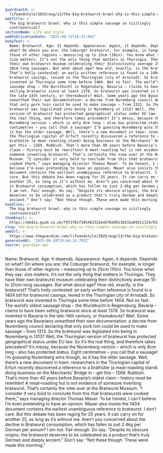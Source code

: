 ```yaml
---
guardianId: >-
  lifeandstyle/2025/aug/13/the-big-bratwurst-brawl-why-is-this-simple-sausage-so-sizzlingly-controversial
webTitle: >-
  The big bratwurst brawl: why is this simple sausage so sizzlingly
  controversial?
sectionName: Life and style
webPublicationDate: '2025-08-13T16:31:06Z'
bodyText: >-
  Name: Bratwurst. Age: It depends. Appearance: Again, it depends. Depends on
  what? On where you are: the Coburger bratwurst, for example, is longer than
  those of other regions – measuring up to 25cm (10in). You know what they say:
  size matters. It’s not the only thing that matters in Thuringia. They have
  their own bratwurst museum celebrating their distinctively average 15- to
  20cm-long sausages. But what about age? How old, exactly, is the bratwurst?
  That’s hotly contested: an early written reference is found in a 1404 bill for
  bratwurst casings, levied in the Thuringian city of Arnstadt. So bratwurst was
  invented in Thuringia some time before 1404. Not so fast. The world’s oldest
  sausage shop – the Wurstkuchl in Regensburg, Bavaria – claims to have been
  selling bratwurst since at least 1378. So bratwurst was invented in Bavaria in
  the late-14th century, or thereabouts? Wait. Some years ago the Bavarians
  unearthed their own documentation: a decree from Nuremberg council declaring
  that only pork loin could be used to make sausage – from 1313. So the
  bratwurst was legislated into being in Nuremberg in 1313? Well, the Thuringian
  version of bratwurst has protected geographical status under EU law. So it’s
  the real thing, and therefore takes precedent? It’s messy, because the
  Nuremberg version – which is only 8cm long – also has protected status. Eight
  centimetres – you call that a sausage! I’m guessing Nuremberg wins though, as
  it has the older sausage. Well, there’s a new document in town: researchers in
  the Thuringian capital of Erfurt recently discovered a reference to a
  brathütte (a meat-roasting stand) doing business on the Merchants’ Bridge in –
  get this – 1269. Rubbish. That’s more than 40 years before Bavaria’s oldest
  claim – history must be rewritten! A meat-roasting hut is not evidence of
  someone inventing bratwurst. That’s certainly the view over at the Bratwurst
  Museum. “I consider it very bold to conclude from this that bratwursts were
  cooked there,” says managing director Thomas Mauer. To be honest, I can’t
  believe I’m even pretending to have an opinion. Mauer also insists the 1404
  document contains the earliest unambiguous reference to bratwurst. I don’t
  care. But this debate has been raging for 25 years. It can carry on for
  another 25, as long as it’s without me. Aren’t you concerned about the decline
  in Bratwurst consumption, which has fallen to just 2.4kg per German per annum?
  I am not. Fair enough. Do say: “Despite its obscure origins, the bratwurst
  deserves to be celebrated as a product that’s truly German and deeply
  ancient.” Don’t say: “Not these though. These were made this morning.”
headline: >-
  The big bratwurst brawl: why is this simple sausage so sizzlingly
  controversial?
thumbnail: >-
  https://media.guim.co.uk/f9f3781f305462322e45f6dd913b531e69211124/933_0_5840_4672/500.jpg
slug: the-big-bratwurst-brawl-why-is-this-simple-sausage-so-sizzlingly-controversial
webUrl: >-
  https://www.theguardian.com/lifeandstyle/2025/aug/13/the-big-bratwurst-brawl-why-is-this-simple-sausage-so-sizzlingly-controversial
generatedAt: '2025-08-28T20:04:24.792Z'
source: guardian-api
---
```

Name: Bratwurst. Age: It depends. Appearance: Again, it depends. Depends on what? On where you are: the Coburger bratwurst, for example, is longer than those of other regions – measuring up to 25cm (10in). You know what they say: size matters. It’s not the only thing that matters in Thuringia. They have their own bratwurst museum celebrating their distinctively average 15- to 20cm-long sausages. But what about age? How old, exactly, is the bratwurst? That’s hotly contested: an early written reference is found in a 1404 bill for bratwurst casings, levied in the Thuringian city of Arnstadt. So bratwurst was invented in Thuringia some time before 1404. Not so fast. The world’s oldest sausage shop – the Wurstkuchl in Regensburg, Bavaria – claims to have been selling bratwurst since at least 1378. So bratwurst was invented in Bavaria in the late-14th century, or thereabouts? Wait. Some years ago the Bavarians unearthed their own documentation: a decree from Nuremberg council declaring that only pork loin could be used to make sausage – from 1313. So the bratwurst was legislated into being in Nuremberg in 1313? Well, the Thuringian version of bratwurst has protected geographical status under EU law. So it’s the real thing, and therefore takes precedent? It’s messy, because the Nuremberg version – which is only 8cm long – also has protected status. Eight centimetres – you call that a sausage! I’m guessing Nuremberg wins though, as it has the older sausage. Well, there’s a new document in town: researchers in the Thuringian capital of Erfurt recently discovered a reference to a brathütte (a meat-roasting stand) doing business on the Merchants’ Bridge in – get this – 1269. Rubbish. That’s more than 40 years before Bavaria’s oldest claim – history must be rewritten! A meat-roasting hut is not evidence of someone inventing bratwurst. That’s certainly the view over at the Bratwurst Museum. “I consider it very bold to conclude from this that bratwursts were cooked there,” says managing director Thomas Mauer. To be honest, I can’t believe I’m even pretending to have an opinion. Mauer also insists the 1404 document contains the earliest unambiguous reference to bratwurst. I don’t care. But this debate has been raging for 25 years. It can carry on for another 25, as long as it’s without me. Aren’t you concerned about the decline in Bratwurst consumption, which has fallen to just 2.4kg per German per annum? I am not. Fair enough. Do say: “Despite its obscure origins, the bratwurst deserves to be celebrated as a product that’s truly German and deeply ancient.” Don’t say: “Not these though. These were made this morning.”
